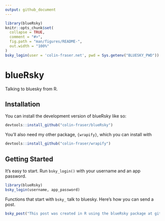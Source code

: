 ```yaml
---
output: github_document
---
```


<!-- README.md is generated from README.Rmd. Please edit that file -->

```r
library(blueRsky)
knitr::opts_chunk$set(
  collapse = TRUE,
  comment = "#>",
  fig.path = "man/figures/README-",
  out.width = "100%"
)
bsky_login(user = 'colin-fraser.net', pwd = Sys.getenv("BLUESKY_PWD"))
```

# blueRsky

<!-- badges: start -->

<!-- badges: end -->

Talking to bluesky from R.

## Installation

You can install the development version of blueRsky like so:

``` r
devtools::install_github("colin-fraser/blueRsky")
```

You'll also need my other package, `{wrapify}`, which you can install with

``` r
devtools::install_github("colin-fraser/wrapify")
```

## Getting Started

It's easy to start. Run `bsky_login()` with your username and an app password.

``` r
library(blueRsky)
bsky_login(username, app_password)
```

Functions that start with `bsky_` talk to bluesky. Here's how you can send a post.

``` r
bsky_post("This post was created in R using the blueRsky package at github.com/colin-fraser/blueRsky")
```
